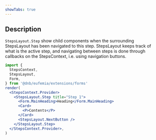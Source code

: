 ```yaml
---
showTabs: true
---
```


## Description

`StepsLayout.Step` show child components when the surrounding StepsLayout has been navigated to this step. StepsLayout keeps track of what is the active step, and navigating between steps is done through callbacks on the StepsContext, i.e. using navigation buttons.

```jsx
import {
  StepsContext,
  StepsLayout,
  Form,
} from '@dnb/eufemia/extensions/forms'
render(
  <StepsContext.Provider>
    <StepsLayout.Step title="Step 1">
      <Form.MainHeading>Heading</Form.MainHeading>
      <Card>
        <P>Contents</P>
      </Card>
      <StepsLayout.NextButton />
    </StepsLayout.Step>
  </StepsContext.Provider>,
)
```
